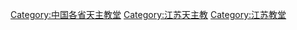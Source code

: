 [[Category:中国各省天主教堂|Category:中国各省天主教堂]]
[[Category:江苏天主教|Category:江苏天主教]]
[[Category:江苏教堂|Category:江苏教堂]]